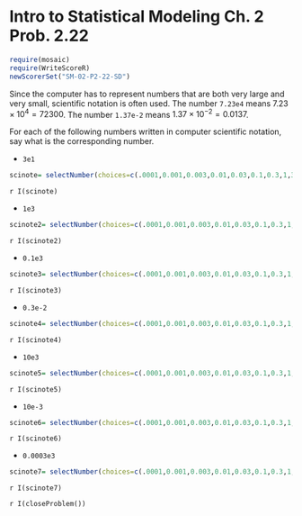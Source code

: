 Intro to Statistical Modeling Ch. 2 Prob. 2.22
========================================================
```{r include=FALSE}
require(mosaic)
require(WriteScoreR)
newScorerSet("SM-02-P2-22-SD")
```

Since the computer has to represent numbers that are both very large
and very small, scientific notation is often used.  The number
<code>7.23e4</code> means $7.23\times 10^4 = 72300$.  The number
<code>1.37e-2</code> means $1.37\times 10^{-2} = 0.0137$.

For each of the following numbers written in computer scientific
notation, say what is the corresponding number.

* <code>3e1</code> 
```{r include=FALSE}
scinote= selectNumber(choices=c(.0001,0.001,0.003,0.01,0.03,0.1,0.3,1,3,10,30,100,300,1000,3000,10000), correct=c(30), name="a", totalPts=1)
```

`r I(scinote)`

* <code>1e3</code>

```{r include=FALSE}
scinote2= selectNumber(choices=c(.0001,0.001,0.003,0.01,0.03,0.1,0.3,1,3,10,30,100,300,1000,3000,10000), correct=c(100), name="b", totalPts=1)
```
`r I(scinote2)`

* <code>0.1e3</code>

```{r include=FALSE}
scinote3= selectNumber(choices=c(.0001,0.001,0.003,0.01,0.03,0.1,0.3,1,3,10,30,100,300,1000,3000,10000), correct=c(10), name="c", totalPts=1)
```
`r I(scinote3)`

* <code>0.3e-2</code>
```{r include=FALSE}
scinote4= selectNumber(choices=c(.0001,0.001,0.003,0.01,0.03,0.1,0.3,1,3,10,30,100,300,1000,3000,10000), correct=c(0.003), name="d", totalPts=1)
```
`r I(scinote4)`

* <code>10e3</code>
```{r include=FALSE}
scinote5= selectNumber(choices=c(.0001,0.001,0.003,0.01,0.03,0.1,0.3,1,3,10,30,100,300,1000,3000,10000), correct=c(10000), name="f", totalPts=1)
```
`r I(scinote5)`

* <code>10e-3</code>
```{r include=FALSE}
scinote6= selectNumber(choices=c(.0001,0.001,0.003,0.01,0.03,0.1,0.3,1,3,10,30,100,300,1000,3000,10000), correct=c(0.01), name="g", totalPts=1)
```
`r I(scinote6)`

* <code>0.0003e3</code>
```{r include=FALSE}
scinote7= selectNumber(choices=c(.0001,0.001,0.003,0.01,0.03,0.1,0.3,1,3,10,30,100,300,1000,3000,10000), correct=c(0.3), name="h", totalPts=1)
```
`r I(scinote7)`

`r I(closeProblem())`


